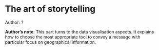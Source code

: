 # The art of storytelling

::: {.callout-tip}
Author: ?
:::

::: {.callout-note}
**Author's note**: This part turns to the data visualisation aspects. It explains how to
choose the most appropriate tool to convey a message with particular
focus on geographical information.

:::

